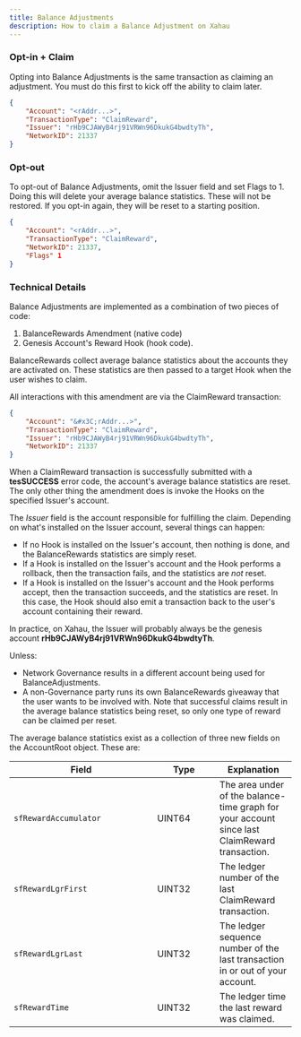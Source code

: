 ```yaml
---
title: Balance Adjustments
description: How to claim a Balance Adjustment on Xahau
---
```

### Opt-in + Claim

Opting into Balance Adjustments is the same transaction as claiming an adjustment. You must do this first to kick off the ability to claim later.

```json
{
    "Account": "<rAddr...>",
    "TransactionType": "ClaimReward",
    "Issuer": "rHb9CJAWyB4rj91VRWn96DkukG4bwdtyTh",
    "NetworkID": 21337
}    
```

### Opt-out

To opt-out of Balance Adjustments, omit the Issuer field and set Flags to 1. Doing this will delete your average balance statistics. These will not be restored. If you opt-in again, they will be reset to a starting position.

```json
{
    "Account": "<rAddr...>",
    "TransactionType": "ClaimReward",
    "NetworkID": 21337,
    "Flags" 1
} 
```

### Technical Details

Balance Adjustments are implemented as a combination of two pieces of code:

1. BalanceRewards Amendment (native code)
2. Genesis Account's Reward Hook (hook code).

BalanceRewards collect average balance statistics about the accounts they are activated on. These statistics are then passed to a target Hook when the user wishes to claim.

All interactions with this amendment are via the ClaimReward transaction:

```json
{
    "Account": "&#x3C;rAddr...>",
    "TransactionType": "ClaimReward",
    "Issuer": "rHb9CJAWyB4rj91VRWn96DkukG4bwdtyTh",
    "NetworkID": 21337
}    
```

When a ClaimReward transaction is successfully submitted with a **tesSUCCESS** error code, the account's average balance statistics are reset. The only other thing the amendment does is invoke the Hooks on the specified Issuer's account.

The _Issuer_ field is the account responsible for fulfilling the claim. Depending on what's installed on the Issuer account, several things can happen:

* If no Hook is installed on the Issuer's account, then nothing is done, and the BalanceRewards statistics are simply reset.
* If a Hook is installed on the Issuer's account and the Hook performs a rollback, then the transaction fails, and the statistics are _not_ reset.
* If a Hook is installed on the Issuer's account and the Hook performs accept, then the transaction succeeds, and the statistics are reset. In this case, the Hook should also emit a transaction back to the user's account containing their reward.

In practice, on Xahau, the Issuer will probably always be the genesis account **rHb9CJAWyB4rj91VRWn96DkukG4bwdtyTh**.

Unless:

* Network Governance results in a different account being used for BalanceAdjustments.
* A non-Governance party runs its own BalanceRewards giveaway that the user wants to be involved with. Note that successful claims result in the average balance statistics being reset, so only one type of reward can be claimed per reset.

The average balance statistics exist as a collection of three new fields on the AccountRoot object. These are:

<table><thead><tr><th width="240">Field</th><th width="95.33333333333331">Type</th><th>Explanation</th></tr></thead><tbody><tr><td><code>sfRewardAccumulator</code></td><td>UINT64</td><td>The area under of the balance-time graph for your account since last ClaimReward transaction.</td></tr><tr><td><code>sfRewardLgrFirst</code></td><td>UINT32</td><td>The ledger number of the last ClaimReward transaction.</td></tr><tr><td><code>sfRewardLgrLast</code></td><td>UINT32</td><td>The ledger sequence number of the last transaction in or out of your account.</td></tr><tr><td><code>sfRewardTime</code></td><td>UINT32</td><td>The ledger time the last reward was claimed.</td></tr></tbody></table>



